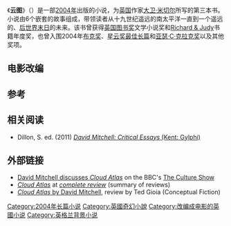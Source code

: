 {{expand language|en}}
{{dablink|本条目的主题是一部[[長篇小說|長篇小說]]，关于同名电影，请参考[[雲圖_(電影)|雲圖 (電影)]]；关于云图的其他用法，请参考[[雲圖|雲圖 (消歧义)]].}}
{{Infobox book| <!-- See Wikipedia:WikiProject_Novels or Wikipedia:WikiProject_Books -->
| name         = 雲圖<br />''Cloud Atlas''
| title_orig   =
| translator   =
| image        = Cloud atlas.jpg
| caption = 第一版封面
| author       = [[大衛·米切爾_(作家)|大卫·米切尔]]
| cover_artist = E.S. Allen
| country      = [[英国|英国]]
| language     = [[英语|英语]]
| series       =
| genre        = [[科幻小说|科幻]]<br />[[戏剧|戏剧]]<br />[[奇幻小说|奇幻]]
| publisher    = {{link-en|Sceptre (imprint)|Sceptre (imprint)|Sceptre}}
| release_date = 2004年
| media_type   = 印刷書（[[精裝書|精裝書]]和[[平裝書|平裝書]]）
| pages        = 544页（首版、精裝）
| isbn         = 0-340-82277-5 （首版、精裝）
| dewey= 823/.92 22
| congress= PR6063.I785 C58 2004b
| oclc= 53821716
| preceded_by  = 《{{link-en|九号梦|number9dream}}》
| followed_by  = 《{{link-en|黑天鹅綠|Black Swan Green}}》
}}

《'''云图'''》（{{lang-en|''Cloud Atlas''}}）是一部[[2004年文学|2004年]]出版的小说，为[[英国|英国]]作家[[大衛·米切爾_(作家)|大卫·米切尔]]所写的第三本书。小说由6个嵌套的故事组成，带领读者从十九世纪遥远的南太平洋一直到一个遥远的、[[末日幻想|后世界末日]]的未来。该书曾获得[[British_Book_Awards|英国图书奖]]文学小说奖和[[Richard_&_Judy|Richard & Judy]]书籍年度奖，也曾入围2004年[[布克奖|布克奖]]、[[Nebula_Award_for_Best_Novel|星云奖最佳长篇]]和[[Arthur_C._Clarke_Award|亚瑟·C·克拉克奖]]以及其他奖项。

==电影改编==
{{main|雲圖 (電影)}}
<!--The novel was adapted to film by directors [[Tom_Tykwer|Tom Tykwer]] and [[the_Wachowskis|the Wachowskis]]. With an ensemble cast to cover the film's multiple storylines, production began in September 2011 at [[Studio_Babelsberg|Studio Babelsberg]] in Germany. The film was released in North America on October 26, 2012.  In October 2012, Mitchell wrote an article in the ''[[Wall_Street_Journal|Wall Street Journal]]'' called "Translating 'Cloud Atlas' Into the Language of Film" in which he describes the work of the adapters as being like translating a work into another language. He stated that he was pleased with the final product as a successful translation from one medium into another.<ref>{{cite web |url=http://online.wsj.com/article/SB10000872396390443675404578060870111158076.html |title=Translating 'Cloud Atlas' Into the Language of Film |work=[[Wall_Street_Journal|Wall Street Journal]] |first=David |last=Mitchell |date=October 19, 2012 |accessdate=October 19, 2012}}</ref>-->

==参考==
{{portal|小說}}
{{reflist}}

==相关阅读==
* Dillon, S. ed. (2011) [https://web.archive.org/web/20121227021900/http://gylphi.co.uk/publications/books/MitchellEssays ''David Mitchell: Critical Essays'' (Kent: Gylphi) ]

==外部链接==
*[http://www.bbc.co.uk/archive/writers/12261.shtml David Mitchell discusses ''Cloud Atlas'']{{Wayback|url=http://www.bbc.co.uk/archive/writers/12261.shtml |date=20190603011614 }} on the BBC's [[The_Culture_Show|The Culture Show]]
*[https://web.archive.org/web/20181223225510/http://www.complete-review.com/reviews/mitchelld/cloudas.htm ''Cloud Atlas''] at ''[[complete_review|complete review]]'' (summary of reviews)
*[http://www.conceptualfiction.com/cloud_atlas.html ''Cloud Atlas'' by David Mitchell]{{Wayback|url=http://www.conceptualfiction.com/cloud_atlas.html |date=20200904064928 }}, review by Ted Gioia (Conceptual Fiction)

[[Category:2004年长篇小说|Category:2004年长篇小说]]
[[Category:英國奇幻小說|Category:英國奇幻小說]]
[[Category:改编成电影的英國小说|Category:改编成电影的英國小说]]
[[Category:英格兰背景小说|Category:英格兰背景小说]]